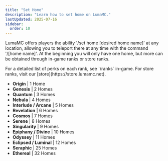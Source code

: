 ```yaml
---
title: "Set Home"
description: "Learn how to set home on LumaMC."
lastUpdated: 2025-07-16
sidebar:
  order: 10
---
```



LumaMC offers players the ability '/set home [desired home name]' at any location, allowing you to teleport there at any time with the command '/[home name]'.
At the beginning you will only have one home, but more can be obtained through in-game ranks or store ranks. 

<Aside>
  For a detailed list of perks on each rank, see `/ranks` in-game. For store ranks, visit our
  [store](https://store.lumamc.net).
</Aside>

- **Origin** | 1 Home
- **Genesis** | 2 Homes
- **Quantum** | 3 Homes
- **Nebula** | 4 Homes
- **Interlude / Arcane** | 5 Homes
- **Revelation** | 6 Homes
- **Cosmos** | 7 Homes
- **Serene** | 8 Homes
- **Singularity** | 9 Homes
- **Epiphany / Divine** | 10 Homes
- **Odyssey** | 11 Homes
- **Eclipsed / Luminal** | 12 Homes
- **Seraphic** | 25 Homes
- **Ethereal** | 32 Homes
